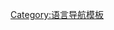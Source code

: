 {{Navbox
| name      = 占语群
| title     = {{link-en|占语群|Chamic languages}}
| state = {{{state|autocollapse}}}
| listclass = hlist

| group1 = [[亚齐语]]
| list1  =
* [[亚齐语]]（印尼，{{SIL|ace}})

| group2 = [[沿海占語]]
| list2  =
*{{link-vi|赫雷语|Tiếng Haroi}} (越南，{{SIL|hro}})

*[[占語|核心占婆語]]

**[[占語#方言差異|西部占語]]) (柬埔寨、越南，{{SIL|cja}}

**[[占語#方言差異|東部占语]]) (也稱'''潘郎占語''' Chăm Phan Rang，越南，{{SIL|cjm}}
*** {{link-en|Chăm Poông|Cham_language#Dialectal_differences}}
*** Chàvà Ku

| group3 = [[高地占语]]
| list3  =
* [[埃地–嘉莱]]

**[[埃地語]]) (柬埔寨、越南，{{SIL|rad}}/{{SIL|ibh}}

**[[嘉莱語]]) (柬埔寨、越南，{{SIL|jra}}

* [[朱鲁–北部]]

** [[朱鲁語]]) (越南，{{SIL|cje}}

**北部占語
　（[[拉格萊語]]) (越南，{{SIL|roc}}/[[拉格萊語|北拉格萊語]] {{SIL|rog}}/[[拉格萊語|南拉格萊語]] {{SIL|rgs}})

　（[[回輝語]]) (中國，{{SIL|huq}})

}}
<noinclude>
{{collapsible option}}
[[Category:语言导航模板]]
</noinclude>